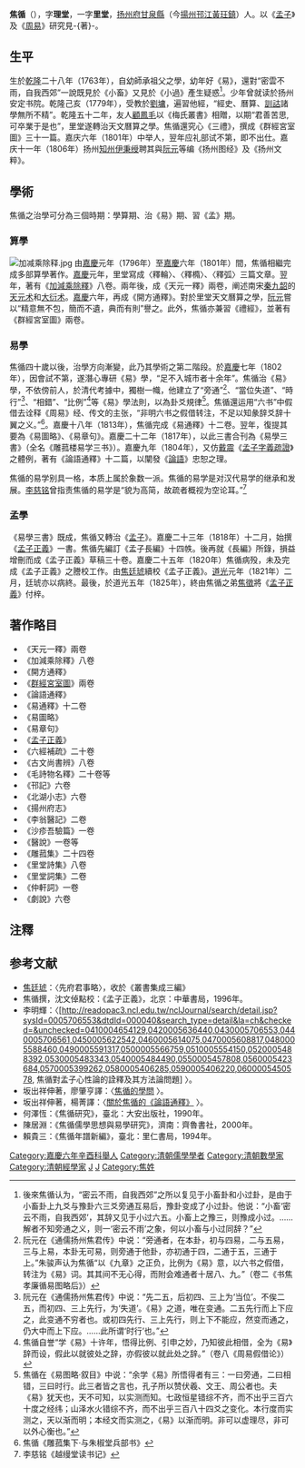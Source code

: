 '''焦循'''（{{bd|1763年||1820年|catIdx=J焦}}），字'''理堂'''，一字'''里堂'''，[[扬州府|扬州府]][[扬州市|甘泉縣]]（今[[扬州市|揚州]][[邗江区|邗江]][[黄珏镇|黃玨鎮]]）人。以《[[孟子_(著作)|孟子]]》及《[[易经|周易]]》研究見-{著}-。

== 生平 ==
生於[[乾隆|乾隆]]二十八年（1763年），自幼師承祖父之學，幼年好《易》，還對“密雲不雨，自我西郊”一說既見於《小畜》又見於《小過》產生疑惑<ref>後來焦循认为，“密云不雨，自我西郊”之所以复见于小畜卦和小过卦，是由于小畜卦上九爻与豫卦六三爻旁通互易后，豫卦变成了小过卦。他说：“小畜‘密云不雨，自我西郊’，其辞又见于小过六五。小畜上之豫三，则豫成小过。……解者不知旁通之义，则一‘密云不雨’之象，何以小畜与小过同辞？”</ref>。少年曾就读於扬州安定书院。乾隆己亥（1779年），受教於[[劉墉_(清朝)|劉墉]]，遍習他經，“經史、曆算、[[训诂学|訓詁]]諸學無所不精”。乾隆五十二年，友人[[顧鳳毛|顧鳳毛]]以《梅氏叢書》相贈，以期“君善苦思, 可卒業于是也”，里堂遂轉治天文曆算之學。焦循還究心《三禮》，撰成《群經宮室圖》三十一篇。嘉庆六年（1801年）中举人，翌年应礼部试不第，即不出仕。嘉庆十一年（1806年）扬州[[知州|知州]][[伊秉绶|伊秉绶]]聘其與[[阮元|阮元]]等编《扬州图经》及《扬州文粹》。

== 學術 ==
焦循之治學可分為三個時期：學算期、治《易》期、習《孟》期。

=== 算學 ===
[[File:加减乘除释.jpg|thumb]]
由[[嘉慶|嘉慶]]元年（1796年）至[[嘉慶|嘉慶]]六年（1801年）間，焦循相繼完成多部算學著作。[[嘉慶|嘉慶]]元年，里堂寫成〈釋輪〉、〈釋橢〉、〈釋弧〉三篇文章。翌年，著有《[[加減乘除釋|加減乘除釋]]》八卷。兩年後，成《天元一釋》兩卷，阐述南宋[[秦九韶|秦九韶]]的[[天元术|天元术]]和[[大衍术|大衍术]]。[[嘉慶|嘉慶]]六年，再成《開方通釋》。對於里堂天文曆算之學，[[阮元|阮元]]嘗以“精意無不包，簡而不遺，典而有則”譽之。此外，焦循亦兼習《禮經》，並著有《群經宮室圖》兩卷。

=== 易學 ===
焦循四十歲以後，治學方向漸變，此乃其學術之第二階段。於[[嘉慶|嘉慶]]七年（1802年），因會試不第，遂潛心專研《易》學，“足不入城市者十余年”。焦循治《易》學，不依傍前人，於清代考據中，獨樹一幟，他建立了“旁通”<ref>阮元在《通儒扬州焦君传》中说：“旁通者，在本卦，初与四易，二与五易，三与上易，本卦无可易，则旁通于他卦，亦初通于四，二通于五，三通于上。”朱骏声认为焦循“以《九章》之正负，比例为《易》意，以六书之假借，转注为《易》词。其其间不无心得，而附会难通者十居八、九。”（卷二《书焦孝廉循易图略后》）</ref>、“當位失道”、“時行”<ref>阮元在《通儒扬州焦君传》中说：“先二五，后初四、三上为‘当位’。不俟二五，而初四、三上先行，为‘失道’。《易》之道，唯在变通。二五先行而上下应之，此变通不穷者也。或初四先行、三上先行，则上下不能应，然变而通之，仍大中而上下应。……此所谓‘时行’也。”</ref>、“相錯”、“比例”<ref>焦循自誉“学《易》十许年，悟得比例、引申之妙，乃知彼此相借，全为《易》辞而设，假此以就彼处之辞，亦假彼以就此处之辞。”（卷八《周易假借论》）</ref>等《易》學法則，以為卦爻規律<ref>焦循在《易图略·叙目》中说：“余学《易》所悟得者有三：一曰旁通，二曰相错，三曰时行。此三者皆之言也，孔子所以赞伏羲、文王、周公者也。夫《易》犹天也，天不可知，以实测而知。七政恒星错综不齐，而不出乎三百六十度之经纬；山泽水火错综不齐，而不出乎三百八十四爻之变化。本行度而实测之，天以渐而明；本经文而实测之，《易》以渐而明。非可以虚理尽，非可以外心衡也。”</ref>。焦循還运用“六书”中假借去诠释《周易》经、传文的主张，“非明六书之假借转注，不足以知彖辞爻辞十翼之义。”<ref>焦循《雕菰集下·与朱椒堂兵部书》</ref>。嘉慶十八年（1813年），焦循完成《易通釋》十二卷。翌年，復提其要為《易圖略》、《易章句》。嘉慶二十二年（1817年），以此三書合刊為《易學三書》（全名《雕菰楼易学三书》）。嘉慶九年（1804年），又仿[[戴震|戴震]]《[[孟子字義疏證|孟子字義疏證]]》之體例，著有《論語通釋》十二篇，以闡發《[[論語|論語]]》忠恕之理。

焦循的易学别具一格，本质上属於象数一派。焦循的易学是对汉代易学的继承和发展。[[李慈铭|李慈铭]]曾指责焦循的易学是“貌为高简，故疏者概视为空论耳。”<ref>李慈铭《越缦堂读书记》</ref>

=== 孟學 ===
《易學三書》既成，焦循又轉治《[[孟子_(著作)|孟子]]》。嘉慶二十三年（1818年）十二月，始撰《[[孟子正義|孟子正義]]》一書。焦循先編訂《孟子長編》十四帙。後再就《長編》所錄，損益增刪而成《孟子正義》草稿三十卷。嘉慶二十五年（1820年）焦循病殁，未及完成《孟子正義》之謄校工作。由[[焦廷琥|焦廷琥]]續校《孟子正義》。[[道光|道光]]元年（1821年）二月，廷琥亦以病終。最後，於道光五年（1825年），終由焦循之弟[[焦徵|焦徵]]將《[[孟子正義|孟子正義]]》付梓。

== 著作略目 ==
* 《天元一釋》兩卷
* 《加減乘除釋》八卷
* 《開方通釋》
* 《[[群經宮室圖|群經宮室圖]]》兩卷
* 《論語通釋》
* 《易通釋》十二卷
* 《易圖略》
* 《易章句》
* 《[[孟子正義|孟子正義]]》
* 《六經補疏》二十卷
* 《古文尚書辨》八卷
* 《毛詩物名釋》二十卷等
* 《邗記》六卷
* 《北湖小志》六卷
* 《揚州府志》
* 《李翁醫記》二卷
* 《沙疹吾驗篇》一卷
* 《醫說》一卷等
* 《雕菰集》二十四卷
* 《里堂詩集》八卷
* 《里堂詞集》二卷
* 《仲軒詞》一卷
* 《劇說》六卷

== 注釋 ==
{{reflist|2}}

== 参考文献 ==
* [[焦廷琥|焦廷琥]]：〈先府君事略〉，收於《叢書集成三編》
* 焦循撰，沈文倬點校：《孟子正義》，北京：中華書局，1996年。
*李明輝：〈[http://readopac3.ncl.edu.tw/nclJournal/search/detail.jsp?sysId=0005706553&dtdId=000040&search_type=detail&la=ch&checked=&unchecked=0410004654129,0420005636440,0430005706553,0440005706561,0450005622542,0460005614075,0470005608817,0480005588460,0490005591317,0500005566759,0510005554150,0520005488392,0530005483343,0540005484490,0550005457808,0560005423684,0570005399262,0580005406285,0590005406220,0600005450578, 焦循對孟子心性論的詮釋及其方法論問題] {{Wayback|url=http://readopac3.ncl.edu.tw/nclJournal/search/detail.jsp?sysId=0005706553&dtdId=000040&search_type=detail&la=ch&checked=&unchecked=0410004654129,0420005636440,0430005706553,0440005706561,0450005622542,0460005614075,0470005608817,0480005588460,0490005591317,0500005566759,0510005554150,0520005488392,0530005483343,0540005484490,0550005457808,0560005423684,0570005399262,0580005406285,0590005406220,0600005450578, |date=20210224045154 }}〉。
*坂出祥伸著，廖肇亨譯：〈[http://www.litphil.sinica.edu.tw/home/publish/PDF/Newsletter/37/37-143-159.pdf 焦循的學問] {{Wayback|url=http://www.litphil.sinica.edu.tw/home/publish/PDF/Newsletter/37/37-143-159.pdf |date=20150105160742 }}〉。
*坂出祥伸著，楊菁譯：〈[http://www.litphil.sinica.edu.tw/home/publish/PDF/Newsletter/38/38-107-118.pdf 關於焦循的《論語通釋》] {{Wayback|url=http://www.litphil.sinica.edu.tw/home/publish/PDF/Newsletter/38/38-107-118.pdf |date=20150105160832 }}〉。
* 何澤恆：《焦循研究》，臺北：大安出版社，1990年。
* 陳居淵：《焦循儒學思想與易學研究》，濟南：齊魯書社，2000年。
* 賴貴三：《焦循年譜新編》，臺北：里仁書局，1994年。

{{DEFAULTSORT:Jiao焦}}
[[Category:嘉慶六年辛酉科舉人|Category:嘉慶六年辛酉科舉人]]
[[Category:清朝儒學學者|Category:清朝儒學學者]]
[[Category:清朝數學家|Category:清朝數學家]]
[[Category:清朝經學家|Category:清朝經學家]]
[[Category:中国思想家|J]]
[[Category:扬州人|J]]
[[Category:焦姓|Category:焦姓]]